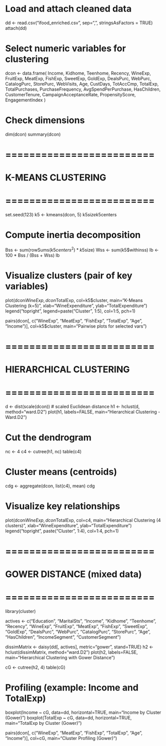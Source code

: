 # Load and attach cleaned data

dd <- read.csv("ifood_enriched.csv", sep=",", stringsAsFactors = TRUE)
attach(dd)

# Select numeric variables for clustering

dcon <- data.frame(
Income, Kidhome, Teenhome, Recency, WineExp, FruitExp, MeatExp, FishExp,
SweetExp, GoldExp, DealsPurc, WebPurc, CatalogPurc, StorePurc, WebVisits,
Age, CustDays, TotAccCmp, TotalExp, TotalPurchases, PurchaseFrequency,
AvgSpendPerPurchase, HasChildren, CustomerTenure, CampaignAcceptanceRate,
PropensityScore, EngagementIndex
)

# Check dimensions

dim(dcon)
summary(dcon)

# =========================

# K-MEANS CLUSTERING

# =========================

set.seed(123)
k5 <- kmeans(dcon, 5)
k5$size
k5$centers

# Compute inertia decomposition

Bss <- sum(rowSums(k5$centers^2) * k5$size)
Wss <- sum(k5$withinss)
Ib <- 100 * Bss / (Bss + Wss)
Ib

# Visualize clusters (pair of key variables)

plot(dcon$WineExp, dcon$TotalExp, col=k5$cluster,
main="K-Means Clustering (k=5)",
xlab="WineExpenditure", ylab="TotalExpenditure")
legend("topright", legend=paste("Cluster", 1:5), col=1:5, pch=1)

pairs(dcon[, c("WineExp", "MeatExp", "FishExp", "TotalExp", "Age", "Income")],
col=k5$cluster, main="Pairwise plots for selected vars")

# =========================

# HIERARCHICAL CLUSTERING

# =========================

d <- dist(scale(dcon))   # scaled Euclidean distance
h1 <- hclust(d, method="ward.D2")
plot(h1, labels=FALSE, main="Hierarchical Clustering - Ward.D2")

# Cut the dendrogram

nc <- 4
c4 <- cutree(h1, nc)
table(c4)

# Cluster means (centroids)

cdg <- aggregate(dcon, list(c4), mean)
cdg

# Visualize key relationships

plot(dcon$WineExp, dcon$TotalExp, col=c4,
main="Hierarchical Clustering (4 clusters)",
xlab="WineExpenditure", ylab="TotalExpenditure")
legend("topright", paste("Cluster", 1:4), col=1:4, pch=1)

# =========================

# GOWER DISTANCE (mixed data)

# =========================

library(cluster)

actives <- c("Education", "MaritalSts", "Income", "Kidhome", "Teenhome",
"Recency", "WineExp", "FruitExp", "MeatExp", "FishExp", "SweetExp",
"GoldExp", "DealsPurc", "WebPurc", "CatalogPurc", "StorePurc",
"Age", "HasChildren", "IncomeSegment", "CustomerSegment")

dissimMatrix <- daisy(dd[, actives], metric="gower", stand=TRUE)
h2 <- hclust(dissimMatrix, method="ward.D2")
plot(h2, labels=FALSE, main="Hierarchical Clustering with Gower Distance")

cG <- cutree(h2, 4)
table(cG)

# Profiling (example: Income and TotalExp)

boxplot(Income ~ cG, data=dd, horizontal=TRUE, main="Income by Cluster (Gower)")
boxplot(TotalExp ~ cG, data=dd, horizontal=TRUE, main="TotalExp by Cluster (Gower)")

pairs(dcon[, c("WineExp", "MeatExp", "FishExp", "TotalExp", "Age", "Income")],
col=cG, main="Cluster Profiling (Gower)")



